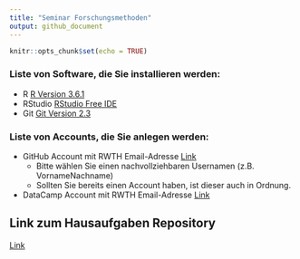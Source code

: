 ```yaml
---
title: "Seminar Forschungsmethoden"
output: github_document
---
```


```r
knitr::opts_chunk$set(echo = TRUE)
```

### Liste von Software, die Sie installieren werden:

* R [R Version 3.6.1](https://packages.othr.de/cran/)
* RStudio [RStudio Free IDE](https://rstudio.com/products/rstudio/download/)
* Git [Git Version 2.3](https://git-scm.com/downloads)

### Liste von Accounts, die Sie anlegen werden:

* GitHub Account mit RWTH Email-Adresse [Link](http://www.github.com)
  * Bitte wählen Sie einen nachvollziehbaren Usernamen (z.B. VornameNachname)
  * Sollten Sie bereits einen Account haben, ist dieser auch in Ordnung.
* DataCamp Account mit RWTH Email-Adresse [Link](http://www.datacamp.com)

## Link zum Hausaufgaben Repository

[Link](https://github.com/rwth-comm/AbgabenMethodenWS1920/)
